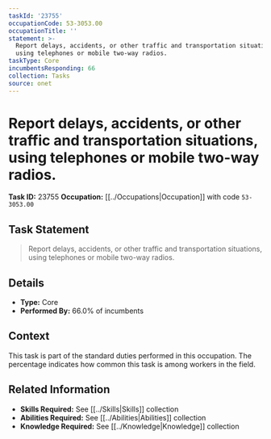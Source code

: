 ```yaml
---
taskId: '23755'
occupationCode: 53-3053.00
occupationTitle: ''
statement: >-
  Report delays, accidents, or other traffic and transportation situations,
  using telephones or mobile two-way radios.
taskType: Core
incumbentsResponding: 66
collection: Tasks
source: onet
---
```

# Report delays, accidents, or other traffic and transportation situations, using telephones or mobile two-way radios.

**Task ID:** 23755
**Occupation:** [[../Occupations|Occupation]] with code `53-3053.00`

## Task Statement

> Report delays, accidents, or other traffic and transportation situations, using telephones or mobile two-way radios.

## Details

- **Type:** Core
- **Performed By:** 66.0% of incumbents

## Context

This task is part of the standard duties performed in this occupation. The percentage indicates how common this task is among workers in the field.

## Related Information

- **Skills Required:** See [[../Skills|Skills]] collection
- **Abilities Required:** See [[../Abilities|Abilities]] collection
- **Knowledge Required:** See [[../Knowledge|Knowledge]] collection
